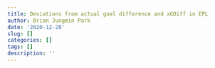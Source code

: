 ```yaml
---
title: Deviations from actual goal difference and xGDiff in EPL
author: Brian Jungmin Park
date: '2020-12-28'
slug: []
categories: []
tags: []
description: ''
---
```

